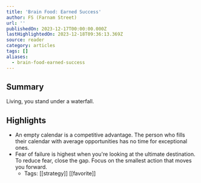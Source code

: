 ```yaml
---
title: 'Brain Food: Earned Success'
author: FS (Farnam Street)
url: ''
publishedOn: 2023-12-17T00:00:00.000Z
lastHighlightedOn: 2023-12-18T09:36:13.369Z
source: reader
category: articles
tags: []
aliases:
  - brain-food-earned-success
---
```

## Summary

Living, you stand under a waterfall.

## Highlights
- An empty calendar is a competitive advantage. The person who fills their calendar with average opportunities has no time for exceptional ones.
- Fear of failure is highest when you're looking at the ultimate destination. To reduce fear, close the gap. Focus on the smallest action that moves you forward.
    - Tags: [[strategy]] [[favorite]]
